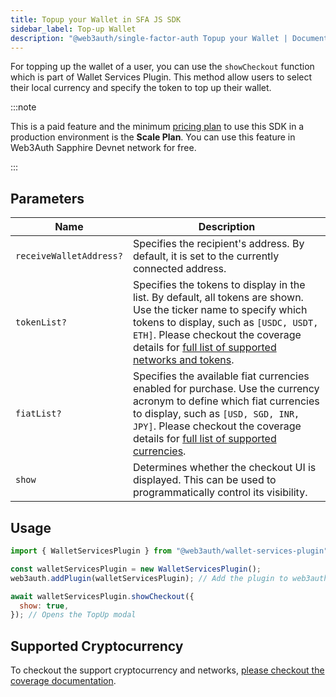 ```yaml
---
title: Topup your Wallet in SFA JS SDK
sidebar_label: Top-up Wallet
description: "@web3auth/single-factor-auth Topup your Wallet | Documentation - Web3Auth"
---
```


For topping up the wallet of a user, you can use the `showCheckout` function which is part of Wallet
Services Plugin. This method allow users to select their local currency and specify the token to top
up their wallet.

:::note

This is a paid feature and the minimum [pricing plan](https://web3auth.io/pricing.html) to use this
SDK in a production environment is the **Scale Plan**. You can use this feature in Web3Auth Sapphire
Devnet network for free.

:::

## Parameters

| Name                    | Description                                                                                                                                                                                                                                                                                                |
| ----------------------- | ---------------------------------------------------------------------------------------------------------------------------------------------------------------------------------------------------------------------------------------------------------------------------------------------------------- |
| `receiveWalletAddress?` | Specifies the recipient's address. By default, it is set to the currently connected address.                                                                                                                                                                                                               |
| `tokenList?`            | Specifies the tokens to display in the list. By default, all tokens are shown. Use the ticker name to specify which tokens to display, such as `[USDC, USDT, ETH]`. Please checkout the coverage details for [full list of supported networks and tokens](/docs/features/topup#network-coverage).          |
| `fiatList?`             | Specifies the available fiat currencies enabled for purchase. Use the currency acronym to define which fiat currencies to display, such as `[USD, SGD, INR, JPY]`. Please checkout the coverage details for [full list of supported currencies](/docs/features/topup#country-and-payment-method-coverage). |
| `show`                  | Determines whether the checkout UI is displayed. This can be used to programmatically control its visibility.                                                                                                                                                                                              |

## Usage

```javascript
import { WalletServicesPlugin } from "@web3auth/wallet-services-plugin";

const walletServicesPlugin = new WalletServicesPlugin();
web3auth.addPlugin(walletServicesPlugin); // Add the plugin to web3auth

await walletServicesPlugin.showCheckout({
  show: true,
}); // Opens the TopUp modal
```

## Supported Cryptocurrency

To checkout the support cryptocurrency and networks,
[please checkout the coverage documentation](/docs/features/topup#coverage).
